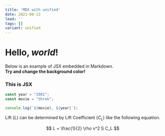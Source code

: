 ```yaml
---
title: 'MDX with unified'
date: 2021-08-13
lead: ''
tags: []
variant: unified
---
```


# Hello, *world*!

Below is an example of JSX embedded in Markdown. <br /> **Try and change
the background color!**

<div style={{ padding: '20px', backgroundColor: 'tomato' }}>
  <h3>This is JSX</h3>
</div>

```js
const year = "2001";
const movie = "Shrek";

console.log(`${movie}, ${year}`);
```

Lift ($L$) can be determined by Lift Coefficient ($C_L$) like the following
equation.

$$
L = \frac{1}{2} \rho v^2 S C_L
$$
